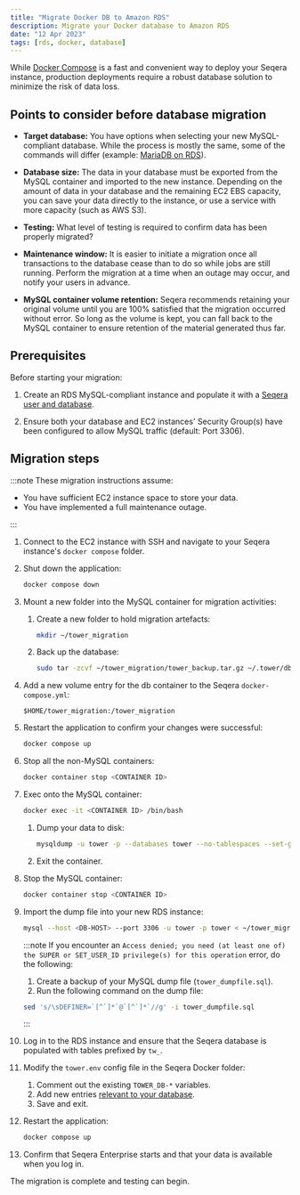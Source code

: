```yaml
---
title: "Migrate Docker DB to Amazon RDS"
description: Migrate your Docker database to Amazon RDS
date: "12 Apr 2023"
tags: [rds, docker, database]
---
```


While [Docker Compose](../docker-compose.mdx) is a fast and convenient way to deploy your Seqera instance, production deployments require a robust database solution to minimize the risk of data loss.

## Points to consider before database migration

- **Target database:** You have options when selecting your new MySQL-compliant database. While the process is mostly the same, some of the commands will differ (example: [MariaDB on RDS](../configuration/overview.mdx#seqera-and-redis-databases)).

- **Database size:** The data in your database must be exported from the MySQL container and imported to the new instance. Depending on the amount of data in your database and the remaining EC2 EBS capacity, you can save your data directly to the instance, or use a service with more capacity (such as AWS S3).

- **Testing:** What level of testing is required to confirm data has been properly migrated?

- **Maintenance window:** It is easier to initiate a migration once all transactions to the database cease than to do so while jobs are still running. Perform the migration at a time when an outage may occur, and notify your users in advance.

- **MySQL container volume retention:** Seqera recommends retaining your original volume until you are 100% satisfied that the migration occurred without error. So long as the volume is kept, you can fall back to the MySQL container to ensure retention of the material generated thus far.

## Prerequisites

Before starting your migration:

1. Create an RDS MySQL-compliant instance and populate it with a [Seqera user and database](../configuration/overview.mdx#seqera-and-redis-databases).

2. Ensure both your database and EC2 instances' Security Group(s) have been configured to allow MySQL traffic (default: Port 3306).

## Migration steps

:::note
These migration instructions assume:

- You have sufficient EC2 instance space to store your data.
- You have implemented a full maintenance outage.

:::

1. Connect to the EC2 instance with SSH and navigate to your Seqera instance's `docker compose` folder.

2. Shut down the application:

   ```bash
   docker compose down
   ```

3. Mount a new folder into the MySQL container for migration activities:

   1. Create a new folder to hold migration artefacts:

      ```bash
      mkdir ~/tower_migration
      ```

   2. Back up the database:

      ```bash
      sudo tar -zcvf ~/tower_migration/tower_backup.tar.gz ~/.tower/db/mysql
      ```

4. Add a new volume entry for the db container to the Seqera `docker-compose.yml`:

   ```
   $HOME/tower_migration:/tower_migration
   ```

5. Restart the application to confirm your changes were successful:

   ```bash
   docker compose up
   ```

6. Stop all the non-MySQL containers:

   ```bash
   docker container stop <CONTAINER ID>
   ```

7. Exec onto the MySQL container:

   ```bash
   docker exec -it <CONTAINER ID> /bin/bash
   ```

   1. Dump your data to disk:

      ```bash
      mysqldump -u tower -p --databases tower --no-tablespaces --set-gtid-purged=OFF > /tower_migration/tower_dumpfile.sql
      ```

   2. Exit the container.

8. Stop the MySQL container:

   ```bash
   docker container stop <CONTAINER ID>
   ```

9. Import the dump file into your new RDS instance:

   ```bash
   mysql --host <DB-HOST> --port 3306 -u tower -p tower < ~/tower_migration/tower_dumpfile.sql
   ```

   :::note
   If you encounter an `Access denied; you need (at least one of) the SUPER or SET_USER_ID privilege(s) for this operation` error, do the following:

   1. Create a backup of your MySQL dump file (`tower_dumpfile.sql`).
   2. Run the following command on the dump file:

   ```bash
   sed 's/\sDEFINER=`[^`]*`@`[^`]*`//g' -i tower_dumpfile.sql
   ```

   :::

10. Log in to the RDS instance and ensure that the Seqera database is populated with tables prefixed by `tw_`.

11. Modify the `tower.env` config file in the Seqera Docker folder:

    1. Comment out the existing `TOWER_DB-*` variables.
    2. Add new entries [relevant to your database](../configuration/overview.mdx#seqera-and-redis-databases).
    3. Save and exit.

12. Restart the application:

    ```bash
    docker compose up
    ```

13. Confirm that Seqera Enterprise starts and that your data is available when you log in.

The migration is complete and testing can begin.
